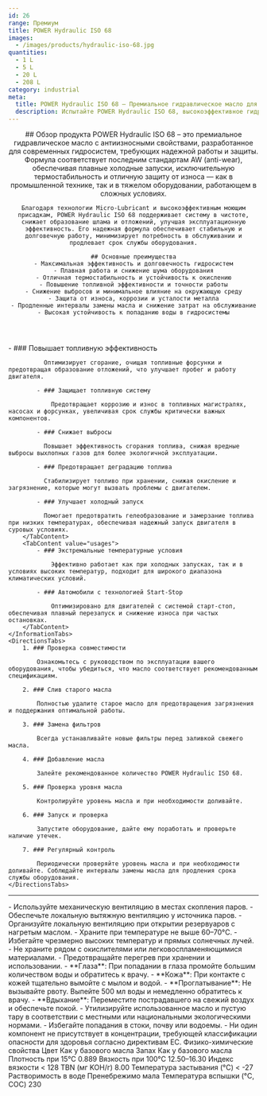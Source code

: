 ```yaml
---
id: 26
range: Премиум
title: POWER Hydraulic ISO 68
images:
  - /images/products/hydraulic-iso-68.jpg
quantities:
  - 1 L
  - 5 L
  - 20 L
  - 208 L
category: industrial
meta:
  title: POWER Hydraulic ISO 68 – Премиальное гидравлическое масло для промышленного оборудования
  description: Испытайте POWER Hydraulic ISO 68, высокоэффективное гидравлическое масло с антиизносными свойствами, обеспечивающее надежную работу и защиту современных гидросистем. Обеспечивает плавный холодный запуск, отличную термостабильность и долговечность оборудования.
---
```


<Header>
    ## Обзор продукта
    POWER Hydraulic ISO 68 – это премиальное гидравлическое масло с антиизносными свойствами, разработанное для современных гидросистем, требующих надежной работы и защиты. Формула соответствует последним стандартам AW (anti-wear), обеспечивая плавные холодные запуски, исключительную термостабильность и отличную защиту от износа — как в промышленной технике, так и в тяжелом оборудовании, работающем в сложных условиях.

    Благодаря технологии Micro-Lubricant и высокоэффективным моющим присадкам, POWER Hydraulic ISO 68 поддерживает систему в чистоте, снижает образование шлама и отложений, улучшая эксплуатационную эффективность. Его надежная формула обеспечивает стабильную и долговечную работу, минимизирует потребность в обслуживании и продлевает срок службы оборудования.

    ## Основные преимущества
    - Максимальная эффективность и долговечность гидросистем
    - Плавная работа и снижение шума оборудования
    - Отличная термостабильность и устойчивость к окислению
    - Повышение топливной эффективности и точности работы
    - Снижение выбросов и минимальное влияние на окружающую среду
    - Защита от износа, коррозии и усталости металла
    - Продленные интервалы замены масла и снижение затрат на обслуживание
    - Высокая устойчивость к попаданию воды в гидросистемы
</Header>

<Section>
    <InformationTabs>
        <TabContent value="core">
            - ### Повышает топливную эффективность

              Оптимизирует сгорание, очищая топливные форсунки и предотвращая образование отложений, что улучшает пробег и работу двигателя.

            - ### Защищает топливную систему

                Предотвращает коррозию и износ в топливных магистралях, насосах и форсунках, увеличивая срок службы критически важных компонентов.

            - ### Снижает выбросы

              Повышает эффективность сгорания топлива, снижая вредные выбросы выхлопных газов для более экологичной эксплуатации.
    
            - ### Предотвращает деградацию топлива

              Стабилизирует топливо при хранении, снижая окисление и загрязнение, которые могут вызвать проблемы с двигателем.
    
            - ### Улучшает холодный запуск

              Помогает предотвратить гелеобразование и замерзание топлива при низких температурах, обеспечивая надежный запуск двигателя в суровых условиях.
        </TabContent>
        <TabContent value="usages">
            - ### Экстремальные температурные условия

                Эффективно работает как при холодных запусках, так и в условиях высоких температур, подходит для широкого диапазона климатических условий.

            - ### Автомобили с технологией Start-Stop

                Оптимизировано для двигателей с системой старт-стоп, обеспечивая плавный перезапуск и снижение износа при частых остановках.
        </TabContent>
    </InformationTabs>
    <DirectionsTabs>
        1. ### Проверка совместимости
    
            Ознакомьтесь с руководством по эксплуатации вашего оборудования, чтобы убедиться, что масло соответствует рекомендованным спецификациям.
   
        2. ### Слив старого масла
    
            Полностью удалите старое масло для предотвращения загрязнения и поддержания оптимальной работы.
   
        3. ### Замена фильтров
    
            Всегда устанавливайте новые фильтры перед заливкой свежего масла.
   
        4. ### Добавление масла
    
            Залейте рекомендованное количество POWER Hydraulic ISO 68.
   
        5. ### Проверка уровня масла
    
            Контролируйте уровень масла и при необходимости доливайте.
   
        6. ### Запуск и проверка
    
            Запустите оборудование, дайте ему поработать и проверьте наличие утечек.
   
        7. ### Регулярный контроль
    
            Периодически проверяйте уровень масла и при необходимости доливайте. Соблюдайте интервалы замены масла для продления срока службы оборудования.
    </DirectionsTabs>
</Section>

***

<Section>
    <SafetyTabs>
        <TabContent value="handling">
            - Используйте механическую вентиляцию в местах скопления паров.
            - Обеспечьте локальную вытяжную вентиляцию у источника паров.
            - Организуйте локальную вентиляцию при открытии резервуаров с нагретым маслом.
            - Храните при температуре не выше 60–70°C.
            - Избегайте чрезмерно высоких температур и прямых солнечных лучей.
            - Не храните рядом с окислителями или легковоспламеняющимися материалами.
            - Предотвращайте перегрев при хранении и использовании.
        </TabContent>
        <TabContent value="first-aid">
            - **Глаза**: При попадании в глаза промойте большим количеством воды и обратитесь к врачу.
            - **Кожа**: При контакте с кожей тщательно вымойте с мылом и водой.
            - **Проглатывание**: Не вызывайте рвоту. Выпейте 500 мл воды и немедленно обратитесь к врачу.
            - **Вдыхание**: Переместите пострадавшего на свежий воздух и обеспечьте покой.
        </TabContent>
        <TabContent value="disposal">
            - Утилизируйте использованное масло и пустую тару в соответствии с местными или национальными экологическими нормами.
            - Избегайте попадания в стоки, почву или водоемы.
        </TabContent>
        <TabContent value="hazardous">
            - Ни один компонент не присутствует в концентрации, требующей классификации опасности для здоровья согласно директивам ЕС.
        </TabContent>
    </SafetyTabs>
  
   <Table>
  <TableHeader>
    <TableRow col={2}>
      <TableHead>Физико-химические свойства</TableHead>
    </TableRow>
  </TableHeader>
  <TableBody>
    <TableRow>
      <TableCell>Цвет</TableCell>
      <TableCell>Как у базового масла</TableCell>
    </TableRow>
    <TableRow>
      <TableCell>Запах</TableCell>
      <TableCell>Как у базового масла</TableCell>
    </TableRow>
    <TableRow>
      <TableCell>Плотность при 15°C</TableCell>
      <TableCell>0.889</TableCell>
    </TableRow>
    <TableRow>
      <TableCell>Вязкость при 100°C</TableCell>
      <TableCell>12.50–16.30</TableCell>
    </TableRow>
    <TableRow>
      <TableCell>Индекс вязкости</TableCell>
      <TableCell>&lt; 128</TableCell>
    </TableRow>
    <TableRow>
      <TableCell>TBN (мг KOH/г)</TableCell>
      <TableCell>8.00</TableCell>
    </TableRow>
    <TableRow>
      <TableCell>Температура застывания (°C)</TableCell>
      <TableCell>&lt; -27</TableCell>
    </TableRow>
    <TableRow>
      <TableCell>Растворимость в воде</TableCell>
      <TableCell>Пренебрежимо мала</TableCell>
    </TableRow>
    <TableRow>
      <TableCell>Температура вспышки (°C, COC)</TableCell>
      <TableCell>230</TableCell>
    </TableRow>
  </TableBody>
</Table>
</Section>
